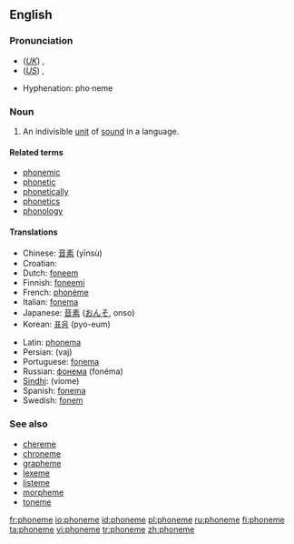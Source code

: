 {{wikipedia}}
==English==

===Pronunciation===
*(''[[Received Pronunciation|UK]]'') {{IPA|/ˈfəʊniːm/}}, {{SAMPA|/"f@Uni:m/}}
*(''[[General American|US]]'') {{IPA|/'foʊˌniːm/}}, {{SAMPA|/"foUni:m/}}
<!--*fōn'ēm-->
{{rfap}}
*Hyphenation: pho·neme

===Noun===
{{en-noun}}

# {{linguistics}} An indivisible [[unit]] of [[sound]] in a language.

====Related terms====
*[[phonemic]]
*[[phonetic]]
*[[phonetically]]
*[[phonetics]]
*[[phonology]]

====Translations====
{{top}}
*Chinese: [[音素]] (yīnsù)
*Croatian: {{t|hr|fonem|m}}
*Dutch: [[foneem]] {{n}}
*Finnish: [[foneemi]]
*French: [[phonème]] {{m}}
*Italian: [[fonema]] {{m}}
*Japanese: [[音素]] ([[おんそ]], onso)
*Korean: [[표음]] (pyo-eum)
{{mid}}
*Latin: [[phonema]]
*Persian: {{FAchar|[[واج]]}} (vaj)
*Portuguese: [[fonema]] {{m}}
*Russian: [[фонема]] (fonéma) {{f}}
*[[Sindhi]]: {{SDchar|[[وايوم]]}} (viome) {{f}}
*Spanish: [[fonema]] {{m}}
*Swedish: [[fonem]]
{{bottom}}

===See also===
*[[chereme]]
*[[chroneme]]
*[[grapheme]]
*[[lexeme]]
*[[listeme]]
*[[morpheme]]
*[[toneme]]

[[fr:phoneme]]
[[io:phoneme]]
[[id:phoneme]]
[[pl:phoneme]]
[[ru:phoneme]]
[[fi:phoneme]]
[[ta:phoneme]]
[[vi:phoneme]]
[[tr:phoneme]]
[[zh:phoneme]]